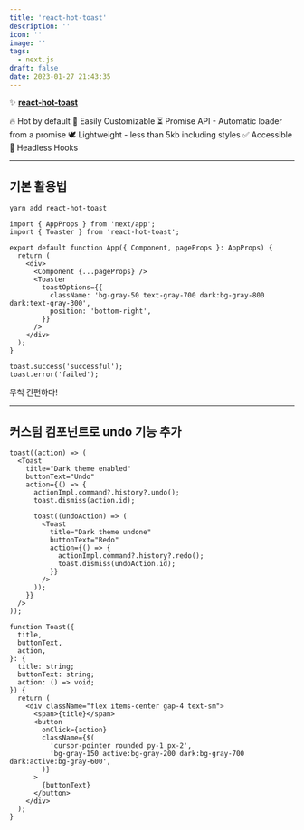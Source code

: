 ```yaml
---
title: 'react-hot-toast'
description: ''
icon: ''
image: ''
tags:
  - next.js
draft: false
date: 2023-01-27 21:43:35
---
```


✨ [**react-hot-toast**](https://github.com/timolins/react-hot-toast)

🔥 Hot by default
🔩 Easily Customizable
⏳ Promise API - Automatic loader from a promise
🕊 Lightweight - less than 5kb including styles
✅ Accessible
🤯 Headless Hooks

---

## 기본 활용법

```shell
yarn add react-hot-toast
```

```tsx:_app.tsx
import { AppProps } from 'next/app';
import { Toaster } from 'react-hot-toast';

export default function App({ Component, pageProps }: AppProps) {
  return (
    <div>
      <Component {...pageProps} />
      <Toaster
        toastOptions={{
          className: 'bg-gray-50 text-gray-700 dark:bg-gray-800 dark:text-gray-300',
          position: 'bottom-right',
        }}
      />
    </div>
  );
}
```

```tsx
toast.success('successful');
toast.error('failed');
```

무척 간편하다!

---

## 커스텀 컴포넌트로 undo 기능 추가

```tsx
toast((action) => (
  <Toast
    title="Dark theme enabled"
    buttonText="Undo"
    action={() => {
      actionImpl.command?.history?.undo();
      toast.dismiss(action.id);

      toast((undoAction) => (
        <Toast
          title="Dark theme undone"
          buttonText="Redo"
          action={() => {
            actionImpl.command?.history?.redo();
            toast.dismiss(undoAction.id);
          }}
        />
      ));
    }}
  />
));
```

```tsx
function Toast({
  title,
  buttonText,
  action,
}: {
  title: string;
  buttonText: string;
  action: () => void;
}) {
  return (
    <div className="flex items-center gap-4 text-sm">
      <span>{title}</span>
      <button
        onClick={action}
        className={$(
          'cursor-pointer rounded py-1 px-2',
          'bg-gray-150 active:bg-gray-200 dark:bg-gray-700 dark:active:bg-gray-600',
        )}
      >
        {buttonText}
      </button>
    </div>
  );
}
```

